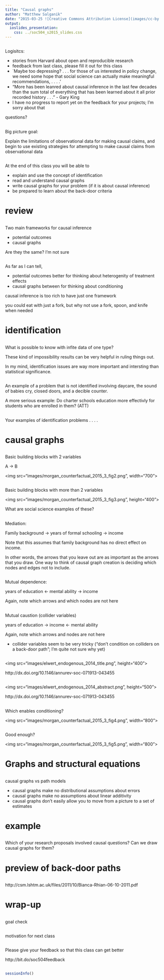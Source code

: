 ```yaml
---
title: "Causal graphs"
author: "Matthew Salganik"
date: "2015-03-25 ![Creative Commons Attribution License](images/cc-by.png)"
output: 
  ioslides_presentation:
    css: ../soc504_s2015_slides.css
---
```


##

Logisitcs:

- stories from Harvard about open and reproducible research
- feedback from last class, please fill it out for this class
- `Maybe too depressing? . . . for those of us interested in policy change, we need some hope that social science can actually make meaningful recommendations, . . . .'
- "More has been leanred about causal inference in the last few decades than the sum total of everything that has been learned about it all prior recorded history . . . " - Gary King
- I have no progress to report yet on the feedback for your projects; I'm sorry about that

questions?

##

Big picture goal:

Explain the limitations of observational data for making causal claims, and begin to use existing strategies for attempting to make causal claims from observational data

##

At the end of this class you will be able to

- explain and use the concept of identification
- read and understand causal graphs
- write causal graphs for your problem (if it is about causal inference)
- be prepared to learn about the back-door criteria

# review

## 

Two main frameworks for causal inference
 
- potential outcomes
- causal graphs

Are they the same?  I'm not sure

##

As far as I can tell, 

- potential outcomes better for thinking about heterogenity of treatment effects
- causal graphs between for thinking about conditioning

causal inference is too rich to have just one framework

you could eat with just a fork, but why not use a fork, spoon, and knife when needed

# identification

##

What is possible to know with infite data of one type?

These kind of impossibility results can be very helpful in ruling things out.

In my mind, identification issues are way more important and intersting than statistical significance.

## { .build }

An example of a problem that is not identified involving daycare, the sound of babies cry, closed doors, and a decible counter.

A more serious example: Do charter schools education more effectivly for students who are enrolled in them?  (ATT)

## 

Your examples of identification problems . . . .


# causal graphs

##

Basic building blocks with 2 variables

A -> B

<img src="images/morgan_counterfactual_2015_3_fig2.png", width="700">

##

Basic building blocks with more than 2 variables

<img src="images/morgan_counterfactual_2015_3_fig3.png", height="400">

What are social science examples of these?

##

Mediation:

Family background -> years of formal schooling -> income

Note that this assumes that family background has no direct effect on income.

In other words, the arrows that you leave out are as important as the arrows that 
you draw.  One way to think of causal graph creation is deciding which nodes and edges not to include.

##

Mutual dependence:

years of education <- mental ability -> income

Again, note which arrows and which nodes are not here 

##

Mutual caustion (collider variables)

years of education -> income <- mental ability

Again, note which arrows and nodes are not here

- collider variables seem to be very tricky ("don't condition on colliders on a back-door path"; I'm quite not sure why yet)

##

<img src="images/elwert_endogenous_2014_title.png", height="400">

http://dx.doi.org/10.1146/annurev-soc-071913-043455

##

<img src="images/elwert_endogenous_2014_abstract.png", height="500">

http://dx.doi.org/10.1146/annurev-soc-071913-043455

##

Which enables conditioning?

<img src="images/morgan_counterfactual_2015_3_fig4.png", width="800">

##

Good enough?

<img src="images/morgan_counterfactual_2015_3_fig5.png", width="800">


# Graphs and structural equations

##

causal graphs vs path models

- causal graphs make no distributional assumptions about errors
- causal graphs make no assumptions about linear additivity
- causal graphs don't easily allow you to move from a picture to a set of estimates 

# example

##

Which of your research proposals involved causal questions?  Can we draw causal graphs for them?

# preview of back-door paths

## 

http://csm.lshtm.ac.uk/files/2011/10/Bianca-Rhian-06-10-2011.pdf


# wrap-up

##

goal check

## 

motivation for next class

##

Please give your feedback so that this class can get better

http://bit.do/soc504feedback

##


```r
sessionInfo()
```
